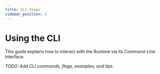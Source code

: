 ```yaml
---
title: CLI Usage
sidebar_position: 4
---
```


# Using the CLI

This guide explains how to interact with the Runtime via its Command-Line Interface.

_TODO: Add CLI commands, flags, examples, and tips._
